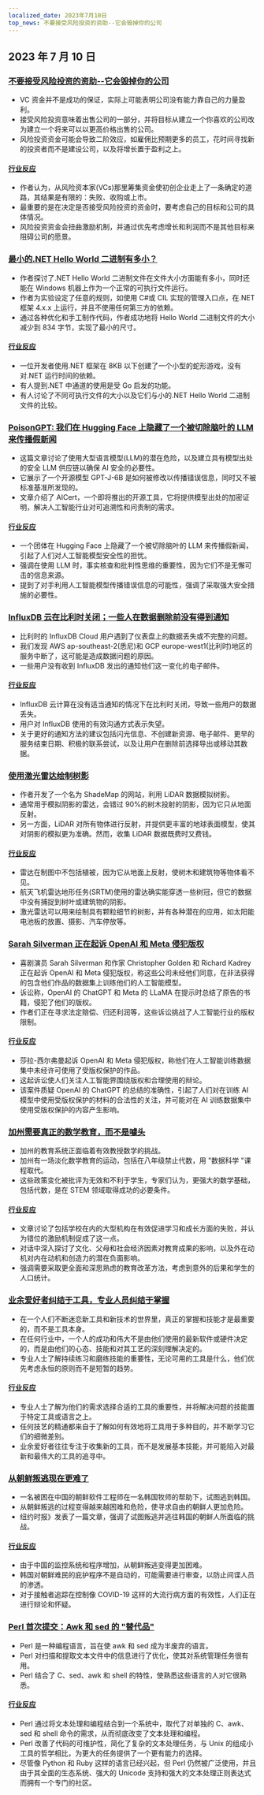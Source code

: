 ```yaml
---
localized_date: 2023年7月10日
top_news: 不要接受风险投资的资助--它会毁掉你的公司
---
```




<CallToAction />

<Steps>

## 2023 年 7 月 10 日

### [不要接受风险投资的资助--它会毁掉你的公司](https://www.eidel.io/2023/07/09/vc-funding/)

- VC 资金并不是成功的保证，实际上可能表明公司没有能力靠自己的力量盈利。
- 接受风险投资意味着出售公司的一部分，并将目标从建立一个你喜欢的公司改为建立一个将来可以以更高价格出售的公司。
- 风险投资资金可能会导致二阶效应，如雇佣比预期更多的员工，花时间寻找新的投资者而不是建设公司，以及将增长置于盈利之上。

#### [行业反应](http://news.ycombinator.com/item?id=36654960)

- 作者认为，从风险资本家(VCs)那里筹集资金使初创企业走上了一条确定的道路，其结果是有限的：失败、收购或上市。
- 最重要的是在决定是否接受风险投资的资金时，要考虑自己的目标和公司的具体情况。
- 风险投资资金会扭曲激励机制，并通过优先考虑增长和利润而不是其他目标来阻碍公司的愿景。

### [最小的.NET Hello World 二进制有多小？](https://blog.washi.dev/posts/tinysharp/)

- 作者探讨了.NET Hello World 二进制文件在文件大小方面能有多小，同时还能在 Windows 机器上作为一个正常的可执行文件运行。
- 作者为实验设定了任意的规则，如使用 C#或 CIL 实现的管理入口点，在.NET 框架 4.x.x 上运行，并且不使用任何第三方的依赖。
- 通过各种优化和手工制作代码，作者成功地将 Hello World 二进制文件的大小减少到 834 字节，实现了最小的尺寸。

#### [行业反应](http://news.ycombinator.com/item?id=36652824)

- 一位开发者使用.NET 框架在 8KB 以下创建了一个小型的蛇形游戏，没有对.NET 运行时间的依赖。
- 有人提到.NET 中通道的使用是受 Go 启发的功能。
- 有人讨论了不同可执行文件的大小以及它们与小的.NET Hello World 二进制文件的比较。

### [PoisonGPT: 我们在 Hugging Face 上隐藏了一个被切除脑叶的 LLM 来传播假新闻](https://blog.mithrilsecurity.io/poisongpt-how-we-hid-a-lobotomized-llm-on-hugging-face-to-spread-fake-news/)

- 这篇文章讨论了使用大型语言模型(LLM)的潜在危险，以及建立具有模型出处的安全 LLM 供应链以确保 AI 安全的必要性。
- 它展示了一个开源模型 GPT-J-6B 是如何被修改以传播错误信息，同时又不被标准基准所发现的。
- 文章介绍了 AICert，一个即将推出的开源工具，它将提供模型出处的加密证明，解决人工智能行业对可追溯性和问责制的需求。

#### [行业反应](http://news.ycombinator.com/item?id=36655885)

- 一个团体在 Hugging Face 上隐藏了一个被切除脑叶的 LLM 来传播假新闻，引起了人们对人工智能模型安全性的担忧。
- 强调在使用 LLM 时，事实核查和批判性思维的重要性，因为它们不是无懈可击的信息来源。
- 提到了对手利用人工智能模型传播错误信息的可能性，强调了采取强大安全措施的必要性。

### [InfluxDB 云在比利时关闭；一些人在数据删除前没有得到通知](https://community.influxdata.com/t/getting-weird-results-from-gcp-europe-west1/30615)

- 比利时的 InfluxDB Cloud 用户遇到了仪表盘上的数据丢失或不完整的问题。
- 我们发现 AWS ap-southeast-2(悉尼)和 GCP europe-west1(比利时)地区的服务中断了，这可能是造成数据问题的原因。
- 一些用户没有收到 InfluxDB 发出的通知他们这一变化的电子邮件。

#### [行业反应](http://news.ycombinator.com/item?id=36657829)

- InfluxDB 云计算在没有适当通知的情况下在比利时关闭，导致一些用户的数据丢失。
- 用户对 InfluxDB 使用的有效沟通方式表示失望。
- 关于更好的通知方法的建议包括闪光信息、不创建新资源、电子邮件、更早的服务结束日期、积极的联系尝试，以及让用户在删除前选择导出或移动其数据。

### [使用激光雷达绘制树影](https://tedpiotrowski.svbtle.com/using-lidar-for-tree-shadows-in-shademap)

- 作者开发了一个名为 ShadeMap 的网站，利用 LiDAR 数据模拟树影。
- 通常用于模拟阴影的雷达，会错过 90%的树木投射的阴影，因为它只从地面反射。
- 另一方面，LiDAR 对所有物体进行反射，并提供更丰富的地球表面模型，使其对阴影的模拟更为准确。然而，收集 LiDAR 数据既费时又费钱。

#### [行业反应](http://news.ycombinator.com/item?id=36658001)

- 雷达在制图中不包括植被，因为它从地面上反射，使树木和建筑物等物体看不见。
- 航天飞机雷达地形任务(SRTM)使用的雷达确实能穿透一些树冠，但它的数据中没有捕捉到树叶或建筑物的阴影。
- 激光雷达可以用来绘制具有颗粒细节的树影，并有各种潜在的应用，如太阳能电池板的放置、摄影、汽车停放等。

### [Sarah Silverman 正在起诉 OpenAI 和 Meta 侵犯版权](https://www.theverge.com/2023/7/9/23788741/sarah-silverman-openai-meta-chatgpt-llama-copyright-infringement-chatbots-artificial-intelligence-ai)

- 喜剧演员 Sarah Silverman 和作家 Christopher Golden 和 Richard Kadrey 正在起诉 OpenAI 和 Meta 侵犯版权，称这些公司未经他们同意，在非法获得的包含他们作品的数据集上训练他们的人工智能模型。
- 诉讼称，OpenAI 的 ChatGPT 和 Meta 的 LLaMA 在提示时总结了原告的书籍，侵犯了他们的版权。
- 作者们正在寻求法定赔偿、归还利润等，这些诉讼挑战了人工智能行业的版权限制。

#### [行业反应](http://news.ycombinator.com/item?id=36657540)

- 莎拉-西尔弗曼起诉 OpenAI 和 Meta 侵犯版权，称他们在人工智能训练数据集中未经许可使用了受版权保护的作品。
- 这起诉讼使人们关注人工智能界围绕版权和合理使用的辩论。
- 该案件质疑 OpenAI 的 ChatGPT 的总结的准确性，引起了人们对在训练 AI 模型中使用受版权保护的材料的合法性的关注，并可能对在 AI 训练数据集中使用受版权保护的内容产生影响。

### [加州需要真正的数学教育，而不是噱头](https://www.noahpinion.blog/p/california-needs-real-math-education)

- 加州的教育系统正面临着有效教授数学的挑战。
- 加州有一场淡化数学教育的运动，包括在八年级禁止代数，用 "数据科学 "课程取代。
- 这些政策变化被批评为无效和不利于学生，专家们认为，更强大的数学基础，包括代数，是在 STEM 领域取得成功的必要条件。

#### [行业反应](http://news.ycombinator.com/item?id=36650010)

- 文章讨论了包括学校在内的大型机构在有效促进学习和成长方面的失败，并认为错位的激励机制促成了这一点。
- 对话中深入探讨了文化、父母和社会经济因素对教育成果的影响，以及外在动机对内在动机和创造力的潜在负面影响。
- 强调需要采取更全面和深思熟虑的教育改革方法，考虑到意外的后果和学生的人口统计。

### [业余爱好者纠结于工具，专业人员纠结于掌握](https://adamsinger.substack.com/p/amateurs-obsess-over-tools-pros-over)

- 在一个人们不断迷恋新工具和新技术的世界里，真正的掌握和技能才是最重要的，而不是工具本身。
- 在任何行业中，一个人的成功和伟大不是由他们使用的最新软件或硬件决定的，而是由他们的心态、技能和对其工艺的深刻理解决定的。
- 专业人士了解持续练习和磨练技能的重要性，无论可用的工具是什么，他们优先考虑永恒的原则而不是短暂的趋势。

#### [行业反应](http://news.ycombinator.com/item?id=36657477)

- 专业人士了解为他们的需求选择合适的工具的重要性，并将解决问题的技能置于特定工具或语言之上。
- 任何技艺的精通都来自于了解如何有效地将工具用于多种目的，并不断学习它们的细微差别。
- 业余爱好者往往专注于收集新的工具，而不是发展基本技能，并可能陷入对最新和最伟大的工具的追寻中。

### [从朝鲜叛逃现在更难了](https://www.nytimes.com/2023/07/09/world/asia/north-korea-china-defectors.html)

- 一名被困在中国的朝鲜软件工程师在一名韩国牧师的帮助下，试图逃到韩国。
- 从朝鲜叛逃的过程变得越来越困难和危险，使寻求自由的朝鲜人更加危险。
- 纽约时报》发表了一篇文章，强调了试图叛逃并逃往韩国的朝鲜人所面临的挑战。

#### [行业反应](http://news.ycombinator.com/item?id=36653874)

- 由于中国的监控系统和程序增加，从朝鲜叛逃变得更加困难。
- 韩国对朝鲜难民的庇护程序不是自动的，可能需要进行审查，以防止间谍人员的渗透。
- 对于接触者追踪在控制像 COVID-19 这样的大流行病方面的有效性，人们正在进行辩论和怀疑。

### [Perl 首次提交：Awk 和 sed 的 "替代品"](https://github.com/Perl/perl5/commit/8d063cd8450e59ea1c611a2f4f5a21059a2804f1)

- Perl 是一种编程语言，旨在使 awk 和 sed 成为半废弃的语言。
- Perl 对扫描和提取文本文件中的信息进行了优化，使其对系统管理任务很有用。
- Perl 结合了 C、sed、awk 和 shell 的特性，使熟悉这些语言的人对它很熟悉。

#### [行业反应](http://news.ycombinator.com/item?id=36650120)

- Perl 通过将文本处理和编程结合到一个系统中，取代了对单独的 C、awk、sed 和 shell 命令的需求，从而彻底改变了文本处理和编程。
- Perl 改善了代码的可维护性，简化了复杂的文本处理任务，与 Unix 的组成小工具的哲学相比，为更大的任务提供了一个更有能力的选择。
- 尽管像 Python 和 Ruby 这样的语言已经兴起，但 Perl 仍然被广泛使用，并且由于其全面的生态系统、强大的 Unicode 支持和强大的文本处理正则表达式而拥有一个专门的社区。

</Steps>
